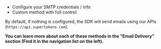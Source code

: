 
- Configure your SMTP credentials / info
- Custom method with full control

By default, if nothing is configured, the SDK will send emails using our APIs (`https://api.supertokens.com`).

**You can learn more about each of these methods in the "Email Delivery" section (Find it in the navigation list on the left).**